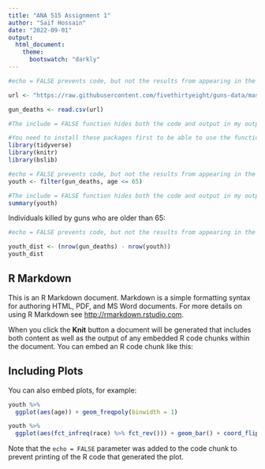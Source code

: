 ---
title: "ANA 515 Assignment 1"
author: "Saif Hossain"
date: "2022-09-01"
output:
  html_document:
    theme:
      bootswatch: "darkly"
---

```{r, echo = FALSE}

#echo = FALSE prevents code, but not the results from appearing in the finished file. Use this when writing reports aimed at people who don’t want to see the underlying R code.

url <- "https://raw.githubusercontent.com/fivethirtyeight/guns-data/master/full_data.csv"

gun_deaths <- read.csv(url)

```

```{r setup, include = FALSE}
#The include = FALSE function hides both the code and output in my output document

#You need to install these packages first to be able to use the functions within them. You can install them from the Tools tab or write a new code chunk: install.packages("package_name"). 
library(tidyverse)
library(knitr)
library(bslib)
```

```{r, echo = FALSE}
#echo = FALSE prevents code, but not the results from appearing in the finished file. Use this when writing reports aimed at people who don’t want to see the underlying R code.
youth <- filter(gun_deaths, age <= 65)
```

```{r youth, include = FALSE}
#The include = FALSE function hides both the code and output in my output document
summary(youth)
```

Individuals killed by guns who are older than 65:
```{r, echo = FALSE}
#echo = FALSE prevents code, but not the results from appearing in the finished file. Use this when writing reports aimed at people who don’t want to see the underlying R code.

youth_dist <- (nrow(gun_deaths) - nrow(youth))
youth_dist
```

## R Markdown

This is an R Markdown document. Markdown is a simple formatting syntax for authoring HTML, PDF, and MS Word documents. For more details on using R Markdown see <http://rmarkdown.rstudio.com>.

When you click the **Knit** button a document will be generated that includes both content as well as the output of any embedded R code chunks within the document. You can embed an R code chunk like this:

## Including Plots

You can also embed plots, for example:

```{r youth-dist, echo=FALSE}
youth %>%
  ggplot(aes(age)) + geom_freqpoly(binwidth = 1)
```

```{r race-dist, echo=FALSE}
youth %>%
  ggplot(aes(fct_infreq(race) %>% fct_rev())) + geom_bar() + coord_flip() + labs(x= "Victim race")
```

Note that the `echo = FALSE` parameter was added to the code chunk to prevent printing of the R code that generated the plot.

